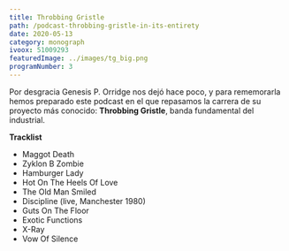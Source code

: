 ```yaml
---
title: Throbbing Gristle
path: /podcast-throbbing-gristle-in-its-entirety
date: 2020-05-13
category: monograph
ivoox: 51009293
featuredImage: ../images/tg_big.png
programNumber: 3
---
```


Por desgracia Genesis P. Orridge nos dejó hace poco, y para rememorarla hemos preparado este podcast en el que repasamos la carrera de su proyecto más conocido: **Throbbing Gristle**, banda fundamental del industrial.

**Tracklist**

*   Maggot Death
*   Zyklon B Zombie
*   Hamburger Lady
*   Hot On The Heels Of Love
*   The Old Man Smiled
*   Discipline (live, Manchester 1980)
*   Guts On The Floor
*   Exotic Functions
*   X-Ray
*   Vow Of Silence